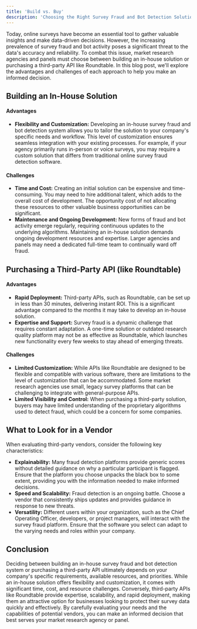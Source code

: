 ```yaml
---
title: 'Build vs. Buy'
description: 'Choosing the Right Survey Fraud and Bot Detection Solution'
---
```


Today, online surveys have become an essential tool to gather valuable insights and make data-driven decisions. However, the increasing prevalence of survey fraud and bot activity poses a significant threat to the data's accuracy and reliability. To combat this issue, market research agencies and panels must choose between building an in-house solution or purchasing a third-party API like Roundtable. In this blog post, we'll explore the advantages and challenges of each approach to help you make an informed decision.

## Building an In-House Solution
#### Advantages

- **Flexibility and Customization:** Developing an in-house survey fraud and bot detection system allows you to tailor the solution to your company's specific needs and workflow. This level of customization ensures seamless integration with your existing processes. For example, if your agency primarily runs in-person or voice surveys, you may require a custom solution that differs from traditional online survey fraud detection software.

#### Challenges

- **Time and Cost:** Creating an initial solution can be expensive and time-consuming. You may need to hire additional talent, which adds to the overall cost of development. The opportunity cost of not allocating these resources to other valuable business opportunities can be significant.
- **Maintenance and Ongoing Development:** New forms of fraud and bot activity emerge regularly, requiring continuous updates to the underlying algorithms. Maintaining an in-house solution demands ongoing development resources and expertise. Larger agencies and panels may need a dedicated full-time team to continually ward off fraud.

## Purchasing a Third-Party API (like Roundtable)
#### Advantages

- **Rapid Deployment:** Third-party APIs, such as Roundtable, can be set up in less than 30 minutes, delivering instant ROI. This is a significant advantage compared to the months it may take to develop an in-house solution.
- **Expertise and Support:** Survey fraud is a dynamic challenge that requires constant adaptation. A one-time solution or outdated research quality platform may not be as effective as Roundtable, which launches new functionality every few weeks to stay ahead of emerging threats.

#### Challenges

- **Limited Customization:** While APIs like Roundtable are designed to be flexible and compatible with various software, there are limitations to the level of customization that can be accommodated. Some market research agencies use small, legacy survey platforms that can be challenging to integrate with general-purpose APIs.
- **Limited Visibility and Control:** When purchasing a third-party solution, buyers may have limited understanding of the proprietary algorithms used to detect fraud, which could be a concern for some companies.

## What to Look for in a Vendor
When evaluating third-party vendors, consider the following key characteristics:

- **Explainability:** Many fraud detection platforms provide generic scores without detailed guidance on why a particular participant is flagged. Ensure that the platform you choose unpacks the black box to some extent, providing you with the information needed to make informed decisions.
- **Speed and Scalability:** Fraud detection is an ongoing battle. Choose a vendor that consistently ships updates and provides guidance in response to new threats.
- **Versatility:** Different users within your organization, such as the Chief Operating Officer, developers, or project managers, will interact with the survey fraud platform. Ensure that the software you select can adapt to the varying needs and roles within your company.

## Conclusion
Deciding between building an in-house survey fraud and bot detection system or purchasing a third-party API ultimately depends on your company's specific requirements, available resources, and priorities. While an in-house solution offers flexibility and customization, it comes with significant time, cost, and resource challenges. Conversely, third-party APIs like Roundtable provide expertise, scalability, and rapid deployment, making them an attractive option for businesses looking to protect their survey data quickly and effectively. By carefully evaluating your needs and the capabilities of potential vendors, you can make an informed decision that best serves your market research agency or panel.